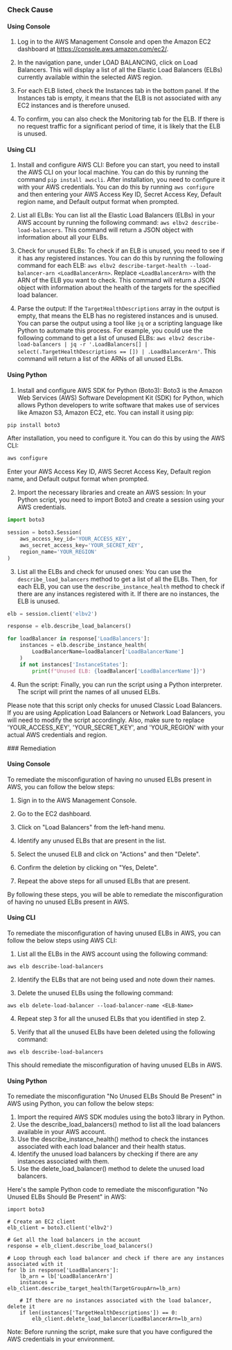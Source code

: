 

<Tabs><Tab title='Cause'>
### Check Cause

#### Using Console

1. Log in to the AWS Management Console and open the Amazon EC2 dashboard at https://console.aws.amazon.com/ec2/.

2. In the navigation pane, under LOAD BALANCING, click on Load Balancers. This will display a list of all the Elastic Load Balancers (ELBs) currently available within the selected AWS region.

3. For each ELB listed, check the Instances tab in the bottom panel. If the Instances tab is empty, it means that the ELB is not associated with any EC2 instances and is therefore unused.

4. To confirm, you can also check the Monitoring tab for the ELB. If there is no request traffic for a significant period of time, it is likely that the ELB is unused.

#### Using CLI

1. Install and configure AWS CLI: Before you can start, you need to install the AWS CLI on your local machine. You can do this by running the command `pip install awscli`. After installation, you need to configure it with your AWS credentials. You can do this by running `aws configure` and then entering your AWS Access Key ID, Secret Access Key, Default region name, and Default output format when prompted.

2. List all ELBs: You can list all the Elastic Load Balancers (ELBs) in your AWS account by running the following command: `aws elbv2 describe-load-balancers`. This command will return a JSON object with information about all your ELBs.

3. Check for unused ELBs: To check if an ELB is unused, you need to see if it has any registered instances. You can do this by running the following command for each ELB: `aws elbv2 describe-target-health --load-balancer-arn <LoadBalancerArn>`. Replace `<LoadBalancerArn>` with the ARN of the ELB you want to check. This command will return a JSON object with information about the health of the targets for the specified load balancer.

4. Parse the output: If the `TargetHealthDescriptions` array in the output is empty, that means the ELB has no registered instances and is unused. You can parse the output using a tool like `jq` or a scripting language like Python to automate this process. For example, you could use the following command to get a list of unused ELBs: `aws elbv2 describe-load-balancers | jq -r '.LoadBalancers[] | select(.TargetHealthDescriptions == []) | .LoadBalancerArn'`. This command will return a list of the ARNs of all unused ELBs.

#### Using Python

1. Install and configure AWS SDK for Python (Boto3): Boto3 is the Amazon Web Services (AWS) Software Development Kit (SDK) for Python, which allows Python developers to write software that makes use of services like Amazon S3, Amazon EC2, etc. You can install it using pip:

```python
pip install boto3
```
After installation, you need to configure it. You can do this by using the AWS CLI:

```bash
aws configure
```
Enter your AWS Access Key ID, AWS Secret Access Key, Default region name, and Default output format when prompted.

2. Import the necessary libraries and create an AWS session: In your Python script, you need to import Boto3 and create a session using your AWS credentials.

```python
import boto3

session = boto3.Session(
    aws_access_key_id='YOUR_ACCESS_KEY',
    aws_secret_access_key='YOUR_SECRET_KEY',
    region_name='YOUR_REGION'
)
```
3. List all the ELBs and check for unused ones: You can use the `describe_load_balancers` method to get a list of all the ELBs. Then, for each ELB, you can use the `describe_instance_health` method to check if there are any instances registered with it. If there are no instances, the ELB is unused.

```python
elb = session.client('elbv2')

response = elb.describe_load_balancers()

for loadBalancer in response['LoadBalancers']:
    instances = elb.describe_instance_health(
        LoadBalancerName=loadBalancer['LoadBalancerName']
    )
    if not instances['InstanceStates']:
        print(f"Unused ELB: {loadBalancer['LoadBalancerName']}")
```
4. Run the script: Finally, you can run the script using a Python interpreter. The script will print the names of all unused ELBs.

Please note that this script only checks for unused Classic Load Balancers. If you are using Application Load Balancers or Network Load Balancers, you will need to modify the script accordingly. Also, make sure to replace 'YOUR_ACCESS_KEY', 'YOUR_SECRET_KEY', and 'YOUR_REGION' with your actual AWS credentials and region.

</Tab>

<Tab title='Remediation'>
### Remediation

#### Using Console

To remediate the misconfiguration of having no unused ELBs present in AWS, you can follow the below steps:

1. Sign in to the AWS Management Console.

2. Go to the EC2 dashboard.

3. Click on "Load Balancers" from the left-hand menu.

4. Identify any unused ELBs that are present in the list.

5. Select the unused ELB and click on "Actions" and then "Delete".

6. Confirm the deletion by clicking on "Yes, Delete".

7. Repeat the above steps for all unused ELBs that are present.

By following these steps, you will be able to remediate the misconfiguration of having no unused ELBs present in AWS.

#### Using CLI

To remediate the misconfiguration of having unused ELBs in AWS, you can follow the below steps using AWS CLI:

1. List all the ELBs in the AWS account using the following command:

```
aws elb describe-load-balancers
```

2. Identify the ELBs that are not being used and note down their names.

3. Delete the unused ELBs using the following command:

```
aws elb delete-load-balancer --load-balancer-name <ELB-Name>
```

4. Repeat step 3 for all the unused ELBs that you identified in step 2.

5. Verify that all the unused ELBs have been deleted using the following command:

```
aws elb describe-load-balancers
```

This should remediate the misconfiguration of having unused ELBs in AWS.

#### Using Python

To remediate the misconfiguration "No Unused ELBs Should Be Present" in AWS using Python, you can follow the below steps:

1. Import the required AWS SDK modules using the boto3 library in Python.
2. Use the describe_load_balancers() method to list all the load balancers available in your AWS account.
3. Use the describe_instance_health() method to check the instances associated with each load balancer and their health status.
4. Identify the unused load balancers by checking if there are any instances associated with them.
5. Use the delete_load_balancer() method to delete the unused load balancers.

Here's the sample Python code to remediate the misconfiguration "No Unused ELBs Should Be Present" in AWS:

```
import boto3

# Create an EC2 client
elb_client = boto3.client('elbv2')

# Get all the load balancers in the account
response = elb_client.describe_load_balancers()

# Loop through each load balancer and check if there are any instances associated with it
for lb in response['LoadBalancers']:
    lb_arn = lb['LoadBalancerArn']
    instances = elb_client.describe_target_health(TargetGroupArn=lb_arn)

    # If there are no instances associated with the load balancer, delete it
    if len(instances['TargetHealthDescriptions']) == 0:
        elb_client.delete_load_balancer(LoadBalancerArn=lb_arn)
```

Note: Before running the script, make sure that you have configured the AWS credentials in your environment.


</Tab>
</Tabs>